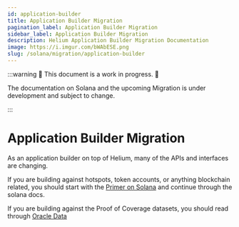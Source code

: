 ```yaml
---
id: application-builder
title: Application Builder Migration
pagination_label: Application Builder Migration
sidebar_label: Application Builder Migration
description: Helium Application Builder Migration Documentation
image: https://i.imgur.com/bWAbESE.png
slug: /solana/migration/application-builder
---
```



:::warning 🚧 This document is a work in progress. 🚧

The documentation on Solana and the upcoming Migration is under development and subject to change.

:::

# Application Builder Migration

As an application builder on top of Helium, many of the APIs and interfaces are changing.

If you are building against hotspots, token accounts, or anything blockchain related, you should
start with the [Primer on Solana](/solana/primer) and continue through the solana docs.

If you are building against the Proof of Coverage datasets, you should read through
[Oracle Data](/solana/oracle-data)
